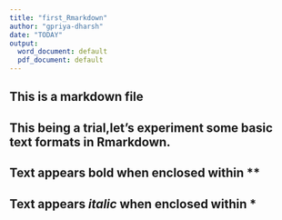 ```yaml
---
title: "first_Rmarkdown"
author: "gpriya-dharsh"
date: "TODAY"
output:
  word_document: default
  pdf_document: default
---
```


## This is a markdown file
 
## This being a trial,let's experiment some basic text formats in Rmarkdown.

## Text appears **bold** when enclosed within **

## Text appears *italic* when enclosed within *